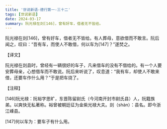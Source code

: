 ```yaml
---
title: '世说新语-德行第一-三十二'
tags: [世说新语]
date: 2024-03-17
summary: 阮光禄在剡[146]，曾有好车，借者无不皆给。
---
```


阮光禄在剡[146]，曾有好车，借者无不皆给。有人葬母，意欲借而不敢言。阮后闻之，叹曰：“吾有车，而使人不敢借，何以车为[147]？”遂焚之。

【译文】

阮光禄在剡县时，曾经有一辆很好的车子，凡来借车的没有不借给的。有一个人要安葬母亲，心想借车而不敢说。阮后来听说了，叹息道：“我有车，却使人不敢来借，还要车作什么用？”于是把车烧了。

【注释】

[146]阮光禄：阮裕字思旷，东晋陈留尉氏（今河南开封市尉氏县）人，阮籍族弟。以爽快无私著称。裕曾被朝廷征为金紫光禄大夫。剡（shàn）：县名。即今浙江嵊县。

[147]何以车为：要车子有什么用。